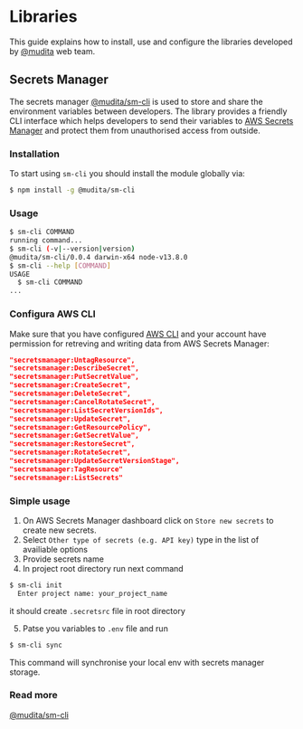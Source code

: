 # Libraries

This guide explains how to install, use and configure the libraries developed by [@mudita](https://github.com/orgs/mudita/teams/web) web team.

## Secrets Manager

The secrets manager [@mudita/sm-cli](https://www.npmjs.com/package/@mudita/sm-cli) is used to store and share the environment variables between developers.
The library provides a friendly CLI interface which helps developers to send their variables to [AWS Secrets Manager](https://aws.amazon.com/secrets-manager/) and protect them from unauthorised access from outside.

### Installation
To start using `sm-cli` you should install the module globally via:
```bash
$ npm install -g @mudita/sm-cli
```

### Usage

```bash
$ sm-cli COMMAND
running command...
$ sm-cli (-v|--version|version)
@mudita/sm-cli/0.0.4 darwin-x64 node-v13.8.0
$ sm-cli --help [COMMAND]
USAGE
  $ sm-cli COMMAND
...
```

### Configura AWS CLI

Make sure that you have configured [AWS CLI](https://docs.aws.amazon.com/cli/latest/userguide/install-cliv2.html) and your account have permission for retreving and writing data from AWS Secrets Manager:
```json
"secretsmanager:UntagResource",
"secretsmanager:DescribeSecret",
"secretsmanager:PutSecretValue",
"secretsmanager:CreateSecret",
"secretsmanager:DeleteSecret",
"secretsmanager:CancelRotateSecret",
"secretsmanager:ListSecretVersionIds",
"secretsmanager:UpdateSecret",
"secretsmanager:GetResourcePolicy",
"secretsmanager:GetSecretValue",
"secretsmanager:RestoreSecret",
"secretsmanager:RotateSecret",
"secretsmanager:UpdateSecretVersionStage",
"secretsmanager:TagResource"
"secretsmanager:ListSecrets"
```

### Simple usage

1. On AWS Secrets Manager dashboard click on `Store new secrets` to create new secrets.
2. Select `Other type of secrets (e.g. API key)` type in the list of availiable options
3. Provide secrets name
4. In project root directory run next command
```bash
$ sm-cli init
  Enter project name: your_project_name
```
it should create `.secretsrc` file in root directory

5. Patse you variables to `.env` file and run
```bash
$ sm-cli sync
```
This command will synchronise your local env with secrets manager storage.

### Read more
[@mudita/sm-cli](https://www.npmjs.com/package/@mudita/sm-cli)